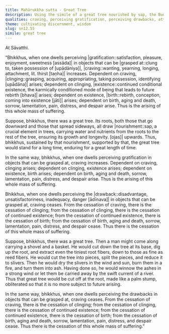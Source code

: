 ```yaml
---
title: Mahārukkha sutta - Great Tree
description: Using the simile of a great tree nourished by sap, the Buddha explains that perceiving gratification in graspable objects fuels craving and perpetuates suffering, whereas seeing their drawbacks leads to the cessation of craving and the end of suffering.
qualities: craving, perceiving gratification, perceiving drawbacks, attachment, suffering, ending
theme: cultivating discernment, wisdom
slug: sn12.55
simile: great tree
---
```


At Sāvatthi.

“Bhikkhus, when one dwells perceiving |gratification::satisfaction, pleasure, enjoyment, sweetness [assāda]| in objects that can be |grasped at::clung to, taken possession of [upādāniya]|, |craving::wanting, yearning, longing, attachment, lit. thirst [taṇha]| increases. Dependent on craving, |clinging::grasping, acquiring, appropriating, taking possession, identifying [upādāna]| arises; dependent on clinging, |existence::continued conditional existence, the karmically conditioned mode of being that leads to future rebirth [bhava]| arises; dependent on existence, |birth::rebirth, conception, coming into existence [jāti]| arises; dependent on birth, aging and death, sorrow, lamentation, pain, distress, and despair arise. Thus is the arising of this whole mass of suffering.

Suppose, bhikkhus, there was a great tree. Its roots, both those that go downward and those that spread sideways, all draw |nourishment::sap, a crucial element in trees, carrying water and nutrients from the roots to the rest of the tree, ensuring its growth and longevity. [ojas]| upwards. Thus, bhikkhus, sustained by that nourishment, supported by that, the great tree would stand for a long time, enduring for a great length of time.

In the same way, bhikkhus, when one dwells perceiving gratification in objects that can be grasped at, craving increases. Dependent on craving, clinging arises; dependent on clinging, existence arises; dependent on existence, birth arises; dependent on birth, aging and death, sorrow, lamentation, pain, distress, and despair arise. Thus is the arising of this whole mass of suffering.

Bhikkhus, when one dwells perceiving the |drawback::disadvantage, unsatisfactoriness, inadequacy, danger [ādīnava]| in objects that can be grasped at, craving ceases. From the cessation of craving, there is the cessation of clinging; from the cessation of clinging, there is the cessation of continued existence; from the cessation of continued existence, there is the cessation of birth; from the cessation of birth, aging and death, sorrow, lamentation, pain, distress, and despair cease. Thus there is the cessation of this whole mass of suffering.

Suppose, bhikkhus, there was a great tree. Then a man might come along carrying a shovel and a basket. He would cut down the tree at its base, dig up the root, and extract even the tiniest root fibers, down to those as fine as reed fibers. He would cut the tree into pieces, split the pieces, and reduce it to slivers. Then he would dry the slivers in the wind and sun, burn them in a fire, and turn them into ash. Having done so, he would winnow the ashes in a strong wind or let them be carried away by the swift current of a river. Thus that great tree would be cut off at the root, made like a palm stump, obliterated so that it is no more subject to future arising.

In the same way, bhikkhus, when one dwells perceiving the drawbacks in objects that can be grasped at, craving ceases. From the cessation of craving, there is the cessation of clinging; from the cessation of clinging, there is the cessation of continued existence; from the cessation of continued existence, there is the cessation of birth; from the cessation of birth, aging and death, sorrow, lamentation, pain, distress, and despair cease. Thus there is the cessation of this whole mass of suffering.”
